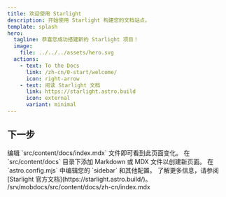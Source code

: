 ```yaml
---
title: 欢迎使用 Starlight
description: 开始使用 Starlight 构建您的文档站点。
template: splash
hero:
  tagline: 恭喜您成功搭建新的 Starlight 项目！
  image:
    file: ../../../assets/hero.svg
  actions:
    - text: To the Docs
      link: /zh-cn/0-start/welcome/
      icon: right-arrow
    - text: 阅读 Starlight 文档
      link: https://starlight.astro.build
      icon: external
      variant: minimal
---
```



## 下一步

<CardGrid stagger>
	<Card title="更新内容" icon="pencil">
		编辑 `src/content/docs/index.mdx` 文件即可看到此页面变化。
	</Card>
	<Card title="添加新内容" icon="add-document">
		在 `src/content/docs` 目录下添加 Markdown 或 MDX 文件以创建新页面。
	</Card>
	<Card title="配置站点" icon="setting">
		在 `astro.config.mjs` 中编辑您的 `sidebar` 和其他配置。
	</Card>
	<Card title="阅读文档" icon="open-book">
		了解更多信息，请参阅 [Starlight 官方文档](https://starlight.astro.build/)。
	</Card>
</CardGrid>/srv/mobdocs/src/content/docs/zh-cn/index.mdx